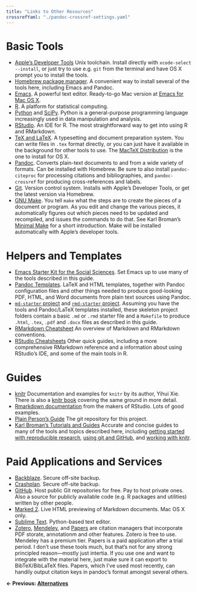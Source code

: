 ```yaml
---
title: "Links to Other Resources"
crossrefYaml: "./pandoc-crossref-settings.yaml"
---
```







# Basic Tools
- [Apple's Developer Tools](https://developer.apple.com/library/ios/technotes/tn2339/_index.html) Unix toolchain. Install directly with `xcode-select --install`, or just try to use e.g. `git` from the terminal and have OS X prompt you to install the tools.
- [Homebrew package manager](http://brew.sh). A convenient way to install several of the tools here, including Emacs and Pandoc.
- [Emacs](http://www.gnu.org/software/emacs/). A powerful text editor. Ready-to-go Mac version at [Emacs for Mac OS X](http://emacsformacosx).
- [R](http://r-project.org). A platform for statistical computing.
- [Python](http://python.org) and [SciPy](http://www.scipy.org/). Python is a general-purpose programming language increasingly used in data manipulation and analysis.
- [RStudio](http://rstudio.com). An IDE for R. The most straightforward way to get into using R and RMarkdown.
- [TeX and LaTeX](http://tug.org). A typesetting and document preparation system. You can write files in `.tex` format directly, or you can just have it available in the background for other tools to use. The [MacTeX Distribution](http://tug.org/mactex) is the one to install for OS X.
- [Pandoc](http://pandoc.org). Converts plain-text documents to and from a wide variety of formats. Can be installed with Homebrew. Be sure to also install `pandoc-citeproc` for processing citations and bibliographies, and `pandoc-crossref` for producing cross-references and labels.
- [Git](http://git-scm.org). Version control system. Installs with Apple's Developer Tools, or get the latest version via Homebrew.
- [GNU Make](http://www.gnu.org/software/make). You tell `make` what the steps are to create the pieces of a document or program. As you edit and change the various pieces, it automatically figures out which pieces need to be updated and recompiled, and issues the commands to do that. See Karl Broman's [Minimal Make](http://kbroman.org/minimal_make/) for a short introduction. Make will be installed automatically with Apple's developer tools.

# Helpers and Templates
- [Emacs Starter Kit for the Social Sciences](http://kjhealy.github.com/emacs-starter-kit/). Set Emacs up to use many of the tools described in this guide.
- [Pandoc Templates](https://github.com/kjhealy/pandoc-templates). LaTeX and HTML templates, together with Pandoc configuration files and other things needed to produce good-looking PDF, HTML, and Word documents from plain text sources using Pandoc.
- [`md-starter` project](https://github.com/kjhealy/md-starter) and [`rmd-starter` project](https://github.com/kjhealy/rmd-starter). Assuming you have the tools and Pandoc/LaTeX templates installed, these skeleton project folders contain a basic `.md` or `.rmd` starter file and a `Makefile` to produce `.html`, `.tex`, `.pdf` and `.docx` files as described in this guide.
- [RMarkdown Cheatsheet](https://www.rstudio.com/wp-content/uploads/2015/02/rmarkdown-cheatsheet.pdf) An overview of Markdown and RMarkdown conventions.
- [RStudio Cheatsheets](https://rstudio.com/resources/cheatsheets/) Other quick guides, including a more comprehensive RMarkdown reference and a information about using RStudio's IDE, and some of the main tools in R.

# Guides

- [knitr](http://yihui.name/knitr/) Documentation and examples for `knitr` by its author, Yihui Xie. There is also a [knitr book](http://www.amazon.com/dp/1498716962/) covering the same ground in more detail.
- [Rmarkdown documentation](http://rmarkdown.rstudio.com) from the makers of RStudio. Lots of good examples.
- [Plain Person's Guide](http://github.com/kjhealy/plain-text.co) The git repository for this project.
- [Karl Broman's Tutorials and Guides](http://kbroman.org/pages/tutorials) Accurate and concise guides to many of the tools and topics described here, including [getting started with reproducible research](http://kbroman.org/steps2rr), [using git and GitHub](http://kbroman.org/github_tutorial), and [working with knitr](http://kbroman.org/knitr_knutshell).
    
# Paid Applications and Services
- [Backblaze](http://backblaze.com). Secure off-site backup.
- [Crashplan](http://crashplan.com). Secure off-site backup.
- [GitHub](http://github.com). Host public Git repositories for free. Pay to host private ones. Also a source for publicly available code (e.g. R packages and utilities) written by other people.
- [Marked 2](http://marked2app.com). Live HTML previewing of Markdown documents. Mac OS X only.
- [Sublime Text](http://sublimetext.com). Python-based text editor.
- [Zotero](http://zotero.org), [Mendeley](http://mendeley.com), and [Papers](http://papersapp.com) are citation managers that incorporate PDF storate, annotationm and other features. Zotero is free to use. Mendeley has a premium tier. Papers is a paid application after a trial period. I don't use these tools much, but that's not for any strong principled reason---mostly just intertia. If you use one and want to integrate with the material here, just make sure it can export to BibTeX/BibLaTeX files. Papers, which I've used most recently, can handily output citation keys in pandoc's format amongst several others.


**← Previous: [Alternatives](http://plain-text.co/pros.html)**
